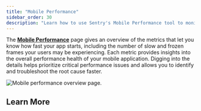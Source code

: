 ```yaml
---
title: "Mobile Performance"
sidebar_order: 30
description: "Learn how to use Sentry's Mobile Performance tool to monitor the health of your mobile app, including app starts, screen loads, and screen rendering."
---
```


The [**Mobile Performance**](https://sentry.io/orgredirect/organizations/:orgslug/insights/mobile/) page gives an overview of the metrics that let you know how fast your app starts, including the number of slow and frozen frames your users may be experiencing. Each metric provides insights into the overall performance health of your mobile application. Digging into the details helps prioritize critical performance issues and allows you to identify and troubleshoot the root cause faster.

![Mobile performance overview page.](../img/mobile-performance-overview.png)

## Learn More

<PageGrid />
